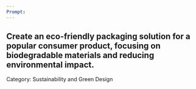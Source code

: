 ```yaml
---
Prompt:
---
```

Create an eco-friendly packaging solution for a popular consumer product, focusing on biodegradable materials and reducing environmental impact.
---
Category: Sustainability and Green Design
